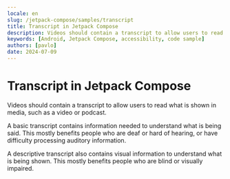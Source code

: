 ```yaml
---
locale: en
slug: /jetpack-compose/samples/transcript
title: Transcript in Jetpack Compose
description: Videos should contain a transcript to allow users to read what is shown in media, such as a video or podcast.
keywords: [Android, Jetpack Compose, accessibility, code sample]
authors: [pavlo]
date: 2024-07-09
---
```


# Transcript in Jetpack Compose

Videos should contain a transcript to allow users to read what is shown in media, such as a video or podcast.

A basic transcript contains information needed to understand what is being said. This mostly benefits people who are deaf or hard of hearing, or have difficulty processing auditory information.

A descriptive transcript also contains visual information to understand what is being shown. This mostly benefits people who are blind or visually impaired.

<CodeSample id="media-transcript" framework="jetpack-compose" locale="en"/>
